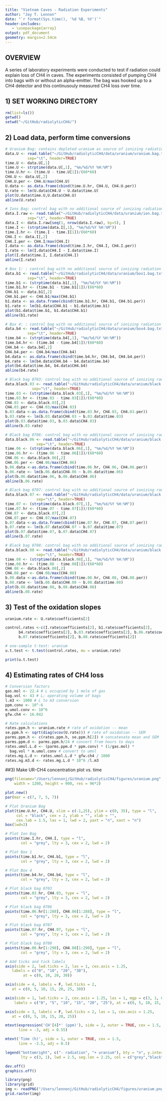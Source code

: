 ```yaml
---
title: "Vietnam Caves - Radiation Experiments"
author: "Jay T. Lennon"
date: "`r format(Sys.time(), '%d %B, %Y')`"
header-includes:
   - \usepackage{array}
output: pdf_document
geometry: margin=2.54cm
---
```


## OVERVIEW
A series of laboratory experiments were conducted to test if radiation could explain loss of CH4 in caves. The experiments consisted of pumping CH4 into bags with or without an alpha-emitter. The bag was hooked up to a CH4 detector and this continusouly measured CH4 loss over time. 

## 1) SET WORKING DIRECTORY
```r
rm(list=ls()) 
getwd()
setwd("~/GitHub/radiolyticCH4/")
```

## 2) Load data, perform time conversions
```r
# Uranium Bag: contains depleted uranium as source of ionizing radiation
data.U <- read.table("~/GitHub/radiolyticCH4/data/uranium/uranium.bag.txt", 
          sep="\t", header=TRUE)
time.U <- data.U[,1]
time.U <- strptime(data.U[,1], "%m/%d/%Y %H:%M")
time.U.hr <- (time.U - time.U[1])/(60*60)
CH4.U <- data.U[,2]
CH4.U.per <- CH4.U/max(CH4.U)
U.data <- as.data.frame(cbind(time.U.hr, CH4.U, CH4.U.per))
U.rate <- lm(U.data$CH4.U ~ U.data$time.U)
plot(U.data$time.U,U.data$CH4.U)
abline(U.rate)

# Ions Bag: control bag with no additional source of ionizing radiation
data.I.raw <- read.table("~/GitHub/radiolyticCH4/data/uranium/ion.bag.txt", 
          sep="\t", header=TRUE)
data.I <- data.I.raw[seq(1, nrow(data.I.raw), by=5), ] 
time.I <- (strptime(data.I[,1], "%m/%d/%Y %H:%M"))
time.I.hr <- (time.I - time.I[1])/(60*60)
CH4.I <- data.I[,2]
CH4.I.per <- CH4.I/max(CH4.I)
I.data <- as.data.frame(cbind(time.I.hr, CH4.I, CH4.I.per))
I.rate <- lm(I.data$CH4.I ~ I.data$time.I)
plot(I.data$time.I, I.data$CH4.I)
abline(I.rate)

# Box 1: : control bag with no additional source of ionizing radiation
data.b1 <- read.table("~/GitHub/radiolyticCH4/data/uranium/box1.bag.txt", 
          sep="\t", header=TRUE)
time.b1 <- (strptime(data.b1[,1], "%m/%d/%Y %H:%M"))
time.b1.hr <- (time.b1 - time.b1[1])/(60*60)
CH4.b1 <- data.b1[,2]
CH4.b1.per <- CH4.b1/max(CH4.b1)
b1.data <- as.data.frame(cbind(time.b1.hr, CH4.b1, CH4.b1.per))
b1.rate <- lm(b1.data$CH4.b1 ~ b1.data$time.b1)
plot(b1.data$time.b1, b1.data$CH4.b1)
abline(b1.rate)

# Box 4: : control bag with no additional source of ionizing radiation
data.b4 <- read.table("~/GitHub/radiolyticCH4/data/uranium/box4.bag.txt", 
          sep="\t", header=TRUE)
time.b4 <- (strptime(data.b4[,1], "%m/%d/%Y %H:%M"))
time.b4.hr <- (time.b4 - time.b4[1])/(60*60)
CH4.b4 <- data.b4[,2]
CH4.b4.per <- CH4.b4/max(CH4.b4)
b4.data <- as.data.frame(cbind(time.b4.hr, CH4.b4, CH4.b4.per))
b4.rate <- lm(b4.data$CH4.b4 ~ b4.data$time.b4)
plot(b4.data$time.b4, b4.data$CH4.b4)
abline(b4.rate)

# Black bag 0703: control bag with no additional source of ionizing radiation
data.black.03 <- read.table("~/GitHub/radiolyticCH4/data/uranium/black.bag.0703.txt", 
            sep="\t", header=TRUE)
time.03 <- (strptime(data.black.03[,1], "%m/%d/%Y %H:%M"))
time.03.hr <- (time.03 - time.03[1])/(60*60)
CH4.03 <- data.black.03[,2]
CH4.03.per <- CH4.03/max(CH4.03)
b.03.data <-as.data.frame(cbind(time.03.hr, CH4.03, CH4.03.per))
b.03.rate <- lm(b.03.data$CH4.03 ~ b.03.data$time.03)
plot(b.03.data$time.03, b.03.data$CH4.03)
abline(b.03.rate)

# Black bag 0706: control bag with no additional source of ionizing radiation
data.black.06 <- read.table("~/GitHub/radiolyticCH4/data/uranium/black.bag.0706.txt", 
              sep="\t", header=TRUE)
time.06 <- (strptime(data.black.06[,1], "%m/%d/%Y %H:%M"))
time.06.hr <- (time.06 - time.06[1])/(60*60)
CH4.06 <- data.black.06[,2]
CH4.06.per <- CH4.06/max(CH4.06)
b.06.data <-as.data.frame(cbind(time.06.hr, CH4.06, CH4.06.per))
b.06.rate <- lm(b.06.data$CH4.06 ~ b.06.data$time.06)
plot(b.06.data$time.06, b.06.data$CH4.06)
abline(b.06.rate)

# Black bag 0707: control bag with no additional source of ionizing radiation
data.black.07 <- read.table("~/GitHub/radiolyticCH4/data/uranium/black.bag.0707.txt", 
              sep="\t", header=TRUE)
time.07 <- (strptime(data.black.07[,1], "%m/%d/%Y %H:%M"))
time.07.hr <- (time.07 - time.07[1])/(60*60)
CH4.07 <- data.black.07[,2]
CH4.07.per <- CH4.07/max(CH4.07)
b.07.data <-as.data.frame(cbind(time.07.hr, CH4.07, CH4.07.per))
b.07.rate <- lm(b.07.data$CH4.07 ~ b.07.data$time.07)
plot(b.07.data$time.07, b.07.data$CH4.07)
abline(b.07.rate)

# Black bag 0708: control bag with no additional source of ionizing radiation
data.black.08 <- read.table("~/GitHub/radiolyticCH4/data/uranium/black.bag.0708.txt", 
              sep="\t", header=TRUE)
time.08 <- (strptime(data.black.08[,1], "%m/%d/%Y %H:%M"))
time.08.hr <- (time.08 - time.08[1])/(60*60)
CH4.08 <- data.black.08[,2]
CH4.08.per <- CH4.08/max(CH4.08)
b.08.data <-as.data.frame(cbind(time.08.hr, CH4.08, CH4.08.per))
b.08.rate <- lm(b.08.data$CH4.08 ~ b.08.data$time.08)
plot(b.08.data$time.08, b.08.data$CH4.08)
abline(b.08.rate)
```

## 3) Test of the oxidation slopes
```r
uranium.rate <- U.rate$coefficients[2]

control.rates <-c(I.rate$coefficients[2], b1.rate$coefficients[2], 
      b4.rate$coefficients[2], b.03.rate$coefficients[2], b.06.rate$coefficients[2],
      b.07.rate$coefficients[2], b.08.rate$coefficients[2])

# one-sample t-test: uranium
u.t.test <- t.test(control.rates, mu = uranium.rate)

print(u.t.test)
```

## 4) Estimating rates of CH4 loss
```r
# Conversion factors
gas.mol <- 22.4 # L occupied by 1 mole of gas
bag.vol <- 43 # L; operating volume of bags
l.m3 <- 1000 # L to m3 conversion
ppm.conv <- 10^-6
m.umol.conv <- 10^6
gfw.ch4 <- 16.042

# Rate calculations
rates.ppm.h <- uranium.rate # rate of oxidation -- mean
se.ppm.h <- sqrt(diag(vcov(U.rate))) # rate of oxidation -- SEM
parms.ppm.h <- c(rates.ppm.h, se.ppm.h[2]) # concatenate mean and SEM                 
parms.ppm.d <- parms.ppm.h/24 # convert from hours to days
rates.umol.L.d <- (parms.ppm.d * ppm.conv) * (1/gas.mol) * 
  bag.vol * m.umol.conv # convert to umol
rates.mg.L.d <- rates.umol.L.d * gfw.ch4 / 1000
rates.ng.m3.d <- rates.mg.L.d * 10^6 /l.m3
```

##3) Make UR-CH4 concentration plot vs. time
```r
png(filename="/Users/lennonj/GitHub/radiolyticCH4/figures/uranium.png",
    width = 1200, height = 900, res = 96*2)

plot.new()
par(mar = c(7, 7, 5, 7))

# Plot Uranium Bag
plot(time.U.hr, CH4.U, xlim = c(-1,25), ylim = c(0, 35), type = "l", 
     col = "black", cex = 2, ylab = "", xlab = "", 
     cex.lab = 1.5, las = 1, lwd = 2, yaxt = "n", xaxt = "n")
box(lwd=2)

# Plot Ion Bag
points(time.I.hr, CH4.I, type = "l", 
       col = "grey", lty = 3, cex = 2, lwd = 2)

# Plot Box 1
points(time.b1.hr, CH4.b1, type = "l", 
       col = "grey", lty = 3, cex = 2, lwd = 2)

# Plot Box 4
points(time.b4.hr, CH4.b4, type = "l", 
       col = "grey", lty = 3, cex = 2, lwd = 2)

# Plot black bag 0703
points(time.03.hr, CH4.03, type = "l", 
       col = "grey", lty = 3, cex = 2, lwd = 2)

# Plot black bag 0706
points(time.06.hr[1:288], CH4.06[1:288], type = "l", 
       col = "grey", lty = 3, cex = 2, lwd = 2)

# Plot black bag 0707
points(time.07.hr, CH4.07, type = "l", 
       col = "grey", lty = 3, cex = 2, lwd = 2)

# Plot black bag 0708
points(time.08.hr[1:290], CH4.08[1:290], type = "l", 
       col = "grey", lty = 3, cex = 2, lwd = 2)

# Add ticks and tick labels
axis(side = 2, lwd.ticks = 2, las = 1, cex.axis = 1.25, 
   labels = c("0", "10", "20", "30"), 
        at = c(0, 10, 20, 30))

axis(side = 4, labels = F, lwd.ticks = 2, 
   at = c(0, 5, 10, 15, 20, 25, 30))

axis(side = 1, lwd.ticks = 2, cex.axis = 1.25, las = 1, mgp = c(3, 1, 0),
    labels = c("0", "5", "10", "15", "20", "25"), at = c(0, 5, 10, 15, 20, 25))

axis(side = 3, labels = F, lwd.ticks = 2, las = 1, cex.axis = 1.25, 
   at = c(0, 5, 10, 15, 20, 25))

mtext(expression('CH'[4]*' (ppm)'), side = 2, outer = TRUE, cex = 1.5, 
      line = -3, adj = 0.55)

mtext('Time (h)', side = 1, outer = TRUE, cex = 1.5, 
      line = -3.5, adj = 0.5)

legend("bottomright", c("- radiation", "+ uranium"), bty = "n", y.intersp = 1, 
       lty = c(3, 1), lwd = 2.5, seg.len = 2.25, col = c("grey","black"), cex = 1)

dev.off()
graphics.off()
```

```r
library(png)
library(grid)
img <- readPNG("/Users/lennonj/GitHub/radiolyticCH4/figures/uranium.png")
grid.raster(img)
```
